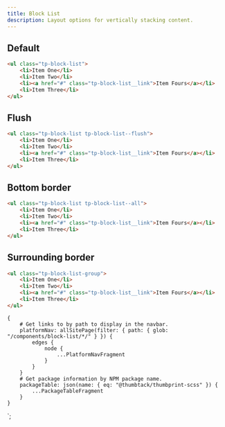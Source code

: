 ```yaml
---
title: Block List
description: Layout options for vertically stacking content.
---
```



<ComponentHeader data={props.data} />

## Default

```html
<ul class="tp-block-list">
    <li>Item One</li>
    <li>Item Two</li>
    <li><a href="#" class="tp-block-list__link">Item Fours</a></li>
    <li>Item Three</li>
</ul>
```

## Flush

```html
<ul class="tp-block-list tp-block-list--flush">
    <li>Item One</li>
    <li>Item Two</li>
    <li><a href="#" class="tp-block-list__link">Item Fours</a></li>
    <li>Item Three</li>
</ul>
```

## Bottom border

```html
<ul class="tp-block-list tp-block-list--all">
    <li>Item One</li>
    <li>Item Two</li>
    <li><a href="#" class="tp-block-list__link">Item Fours</a></li>
    <li>Item Three</li>
</ul>
```

## Surrounding border

```html
<ul class="tp-block-list-group">
    <li>Item One</li>
    <li>Item Two</li>
    <li><a href="#" class="tp-block-list__link">Item Fours</a></li>
    <li>Item Three</li>
</ul>
```

<ComponentFooter data={props.data} />

    {
        # Get links to by path to display in the navbar.
        platformNav: allSitePage(filter: { path: { glob: "/components/block-list/*/" } }) {
            edges {
                node {
                    ...PlatformNavFragment
                }
            }
        }
        # Get package information by NPM package name.
        packageTable: json(name: { eq: "@thumbtack/thumbprint-scss" }) {
            ...PackageTableFragment
        }
    }
`;
